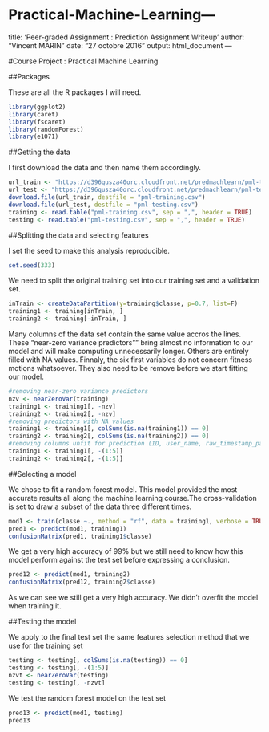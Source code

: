 # Practical-Machine-Learning---
title: 'Peer-graded Assignment : Prediction Assignment Writeup'
author: "Vincent MARIN"
date: "27 octobre 2016"
output: html_document
---

#Course Project : Practical Machine Learning

##Packages

These are all the R packages I will need.

```r
library(ggplot2)
library(caret)
library(fscaret)
library(randomForest)
library(e1071)
```

##Getting the data

I first download the data and then name them accordingly.

```r
url_train <- "https://d396qusza40orc.cloudfront.net/predmachlearn/pml-training.csv"
url_test <- "https://d396qusza40orc.cloudfront.net/predmachlearn/pml-testing.csv"
download.file(url_train, destfile = "pml-training.csv")
download.file(url_test, destfile = "pml-testing.csv")
training <- read.table("pml-training.csv", sep = ",", header = TRUE)
testing <- read.table("pml-testing.csv", sep = ",", header = TRUE)
```

##Splitting the data and selecting features

I set the seed to make this analysis reproducible.

```r
set.seed(333)
```

We need to split the original training set into our training set and a validation set.

```r
inTrain <- createDataPartition(y=training$classe, p=0.7, list=F)
training1 <- training[inTrain, ]
training2 <- training[-inTrain, ]
```

Many columns of the data set contain the same value accros the lines. These "near-zero variance predictors"" bring almost no information to our model and will make computing unnecessarily longer. Others are entirely filled with NA values. Finnaly, the six first variables do not concern fitness motions whatsoever. They also need to be remove before we start fitting our model.

```r
#removing near-zero variance predictors
nzv <- nearZeroVar(training)
training1 <- training1[, -nzv]
training2 <- training2[, -nzv]
#removing predictors with NA values
training1 <- training1[, colSums(is.na(training1)) == 0]
training2 <- training2[, colSums(is.na(training2)) == 0]
#removing columns unfit for prediction (ID, user_name, raw_timestamp_part_1 etc ...)
training1 <- training1[, -(1:5)]
training2 <- training2[, -(1:5)]
```

##Selecting a model

We chose to fit a random forest model. This model provided the most accurate results all along the machine learning course.The cross-validation is set to draw a subset of the data three different times.

```r
mod1 <- train(classe ~., method = "rf", data = training1, verbose = TRUE, trControl = trainControl(method="cv"), number = 3)
pred1 <- predict(mod1, training1)
confusionMatrix(pred1, training1$classe)
```

We get a very high accuracy of 99% but we still need to know how this model perform against the test set before expressing a conclusion.

```r
pred12 <- predict(mod1, training2)
confusionMatrix(pred12, training2$classe)
```

As we can see we still get a very high accuracy. We didn't overfit the model when training it.

##Testing the model

We apply to the final test set the same features selection method that we use for the training set

```r
testing <- testing[, colSums(is.na(testing)) == 0]
testing <- testing[, -(1:5)]
nzvt <- nearZeroVar(testing)
testing <- testing[, -nzvt]
```

We test the random forest model on the test set

```r
pred13 <- predict(mod1, testing)
pred13
```
